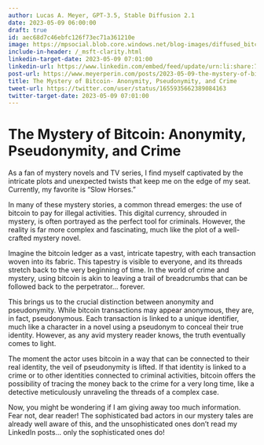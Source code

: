 ```yaml
---
author: Lucas A. Meyer, GPT-3.5, Stable Diffusion 2.1
date: 2023-05-09 06:00:00
draft: true
id: aec68d7c46ebfc126f73ec71a361210e
image: https://mpsocial.blob.core.windows.net/blog-images/diffused_bitcoin_anonymity.png
include-in-header: /_msft-clarity.html
linkedin-target-date: 2023-05-09 07:01:00
linkedin-url: https://www.linkedin.com/embed/feed/update/urn:li:share:7061701367844798465
post-url: https://www.meyerperin.com/posts/2023-05-09-the-mystery-of-bitcoin-anonymity-pseudonymity-and-crime.html
title: The Mystery of Bitcoin- Anonymity, Pseudonymity, and Crime
tweet-url: https://twitter.com/user/status/1655935662389084163
twitter-target-date: 2023-05-09 07:01:00
---
```


# The Mystery of Bitcoin: Anonymity, Pseudonymity, and Crime

As a fan of mystery novels and TV series, I find myself captivated by the intricate plots and unexpected twists that keep me on the edge of my seat. Currently, my favorite is "Slow Horses." 

In many of these mystery stories, a common thread emerges: the use of bitcoin to pay for illegal activities. This digital currency, shrouded in mystery, is often portrayed as the perfect tool for criminals. However, the reality is far more complex and fascinating, much like the plot of a well-crafted mystery novel.

Imagine the bitcoin ledger as a vast, intricate tapestry, with each transaction woven into its fabric. This tapestry is visible to everyone, and its threads stretch back to the very beginning of time. In the world of crime and mystery, using bitcoin is akin to leaving a trail of breadcrumbs that can be followed back to the perpetrator... forever.

This brings us to the crucial distinction between anonymity and pseudonymity. While bitcoin transactions may appear anonymous, they are, in fact, pseudonymous. Each transaction is linked to a unique identifier, much like a character in a novel using a pseudonym to conceal their true identity. However, as any avid mystery reader knows, the truth eventually comes to light.

The moment the actor uses bitcoin in a way that can be connected to their real identity, the veil of pseudonymity is lifted. If that identity is linked to a crime or to other identities connected to criminal activities, bitcoin offers the possibility of tracing the money back to the crime for a very long time, like a detective meticulously unraveling the threads of a complex case.

Now, you might be wondering if I am giving away too much information. Fear not, dear reader! The sophisticated bad actors in our mystery tales are already well aware of this, and the unsophisticated ones don't read my LinkedIn posts... only the sophisticated ones do!

